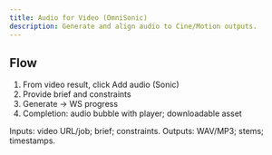 ```yaml
---
title: Audio for Video (OmniSonic)
description: Generate and align audio to Cine/Motion outputs.
---
```


## Flow

1. From video result, click Add audio (Sonic)
2. Provide brief and constraints
3. Generate → WS progress
4. Completion: audio bubble with player; downloadable asset

Inputs: video URL/job; brief; constraints.
Outputs: WAV/MP3; stems; timestamps.
